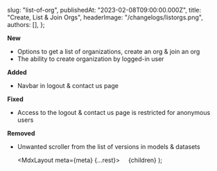 
  slug: "list-of-org",
  publishedAt: "2023-02-08T09:00:00.000Z",
  title: "Create, List & Join Orgs",
  headerImage: "/changelogs/listorgs.png",
  authors: [],
};

**New**

- Options to get a list of organizations, create an org & join an org
- The ability to create organization by logged-in user

**Added**

- Navbar in logout & contact us page

**Fixed**

- Access to the logout & contact us page is restricted for anonymous users

**Removed**

- Unwanted scroller from the list of versions in models & datasets

  <MdxLayout meta={meta} {...rest}>
        {children}
  </MdxLayout>
);
